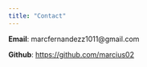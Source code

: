 ```yaml
---
title: "Contact"
---
```


**Email**: marcfernandezz1011@gmail.com

**Github**: <https://github.com/marcius02>